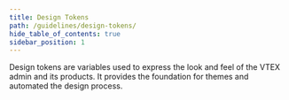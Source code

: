 ```yaml
---
title: Design Tokens
path: /guidelines/design-tokens/
hide_table_of_contents: true
sidebar_position: 1
---
```



<PageHeader title="Design Tokens"/>

Design tokens are variables used to express the look and feel of the VTEX admin and its products. It provides the foundation for themes and automated the design process.

<TokensTable items={tokens} />
